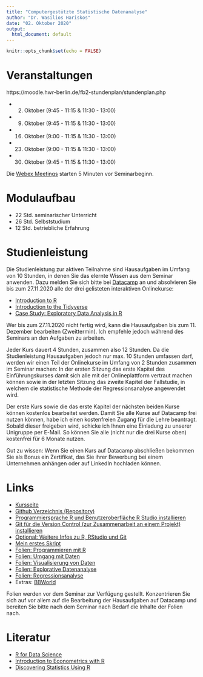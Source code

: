 ```yaml
---
title: "Computergestützte Statistische Datenanalyse"
author: "Dr. Wasilios Hariskos"
date: "02. Oktober 2020"
output:
  html_document: default
---
```


```r
knitr::opts_chunk$set(echo = FALSE)
```

# Veranstaltungen

https://moodle.hwr-berlin.de/fb2-stundenplan/stundenplan.php

+ 02. Oktober (9:45 - 11:15 & 11:30 - 13:00)
+ 09. Oktober (9:45 - 11:15 & 11:30 - 13:00)
+ 16. Oktober (9:00 - 11:15 & 11:30 - 13:00)
+ 23. Oktober (9:00 - 11:15 & 11:30 - 13:00)
+ 30. Oktober (9:45 - 11:15 & 11:30 - 13:00)

Die [Webex Meetings](https://uni-erfurt.webex.com/meet/wasilios.hariskos) starten 5 Minuten vor Seminarbeginn.

# Modulaufbau

+ 22 Std. seminarischer Unterricht
+ 26 Std. Selbststudium
+ 12 Std. betriebliche Erfahrung

# Studienleistung

Die Studienleistung zur aktiven Teilnahme sind Hausaufgaben im Umfang von 10 Stunden, in denen Sie das elernte Wissen aus dem Seminar anwenden. Dazu melden Sie sich bitte bei [Datacamp](https://www.datacamp.com) an und absolvieren Sie bis zum 27.11.2020 alle der drei gelisteten interaktiven Onlinekurse:

+ [Introduction to R](https://learn.datacamp.com/courses/free-introduction-to-r)
+ [Introduction to the Tidyverse](https://learn.datacamp.com/courses/introduction-to-the-tidyverse)
+ [Case Study: Exploratory Data Analysis in R](https://learn.datacamp.com/courses/case-study-exploratory-data-analysis-in-r)

Wer bis zum 27.11.2020 nicht fertig wird, kann die Hausaufgaben bis zum 11. Dezember bearbeiten (Zweittermin). Ich empfehle jedoch während des Seminars an den Aufgaben zu arbeiten.

Jeder Kurs dauert 4 Stunden, zusammen also 12 Stunden. Da die Studienleistung Hausaufgaben jedoch nur max. 10 Stunden umfassen darf, werden wir einen Teil der Onlinekurse im Umfang von 2 Stunden zusammen im Seminar machen: In der ersten Sitzung das erste Kapitel des Einführungskurses damit sich alle mit der Onlineplattform vertraut machen können sowie in der letzten Sitzung das zweite Kapitel der Fallstudie, in welchem die statistische Methode der Regressionsanalyse angewendet wird.

Der erste Kurs sowie die das erste Kapitel der nächsten beiden Kurse können kostenlos bearbeitet werden. Damit Sie alle Kurse auf Datacamp frei nutzen können, habe ich einen kostenfreien Zugang für die Lehre beantragt. Sobald dieser freigeben wird, schicke ich Ihnen eine Einladung zu unserer Unigruppe per E-Mail. So können Sie alle (nicht nur die drei Kurse oben) kostenfrei für 6 Monate nutzen.

Gut zu wissen: Wenn Sie einen Kurs auf Datacamp abschließen bekommen Sie als Bonus ein Zertifikat, das Sie ihrer Bewerbung bei einem Unternehmen anhängen oder auf LinkedIn hochladen können.

# Links
+ [Kursseite](https://tinyurl.com/y4mc5vp5)
+ [Github Verzeichnis (Repository)](https://github.com/wasilios-hariskos/csd-berlin20)
+ [Programmiersprache R und Benutzeroberfläche R Studio installieren](https://rstudio.com/products/rstudio/download)
+ [Git für die Version Control (zur Zusammenarbeit an einem Projekt) installieren](https://git-scm.com/downloads)
+ [Optional: Weitere Infos zu R, RStudio und Git](https://www.geo.uzh.ch/microsite/reproducible_research/post/rr-rstudio-git/)
+ [Mein erstes Skript](https://raw.githubusercontent.com/wasilios-hariskos/csd-berlin20/master/01-mein-erstes-skript.R)
+ [Folien: Programmieren mit R](https://htmlpreview.github.io/?https://github.com/wasilios-hariskos/csd-berlin20/blob/master/01_programmingR_base.html)
+ [Folien: Umgang mit Daten](https://htmlpreview.github.io/?https://github.com/wasilios-hariskos/csd-berlin20/blob/master/02_dataTransformation_dplyr.html)
+ [Folien: Visualisierung von Daten](https://htmlpreview.github.io/?https://github.com/wasilios-hariskos/csd-berlin20/blob/master/03_dataVisualization_ggplot2.html)
+ [Folien: Explorative Datenanalyse](https://htmlpreview.github.io/?https://github.com/wasilios-hariskos/csd-berlin20/blob/master/04_exploratoryDataAnalysis.html)
+ [Folien: Regressionsanalyse](https://htmlpreview.github.io/?https://github.com/wasilios-hariskos/csd-berlin20/blob/master/05_linear_regression.html)
+ Extras: [BBWorld](https://github.com/wasilios-hariskos/csd-berlin20/blob/master/BBworld.R)

Folien werden vor dem Seminar zur Verfügung gestellt. Konzentrieren Sie sich auf vor allem auf die Bearbeitung der Hausaufgaben auf Datacamp und bereiten Sie bitte nach dem Seminar nach Bedarf die Inhalte der Folien nach.

# Literatur

+ [R for Data Science](r4ds.had.co.nz)
+ [Introduction to Econometrics with R](https://www.econometrics-with-r.org/)
+ [Discovering Statistics Using R](https://www.amazon.de/Discovering-Statistics-Using-Andy-Field/dp/1446200469)
